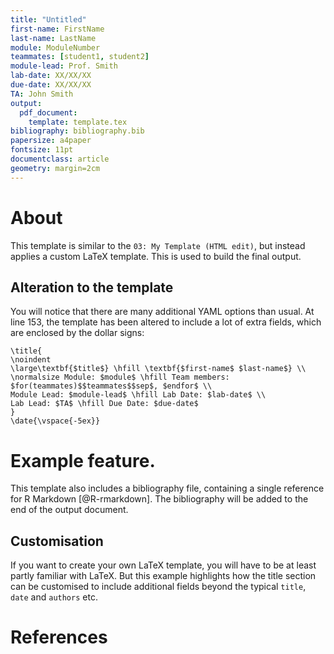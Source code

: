```yaml
---
title: "Untitled"
first-name: FirstName
last-name: LastName
module: ModuleNumber
teammates: [student1, student2]
module-lead: Prof. Smith
lab-date: XX/XX/XX
due-date: XX/XX/XX
TA: John Smith
output: 
  pdf_document:
    template: template.tex 
bibliography: bibliography.bib
papersize: a4paper
fontsize: 11pt
documentclass: article
geometry: margin=2cm
---
```


# About

This template is similar to the `03: My Template (HTML edit)`, but instead applies a custom LaTeX template. This is used to build the final output.

## Alteration to the template

You will notice that there are many additional YAML options than usual. At line 153, the template has been altered to include a lot of extra fields, which are enclosed by the dollar signs:

```
\title{
\noindent
\large\textbf{$title$} \hfill \textbf{$first-name$ $last-name$} \\
\normalsize Module: $module$ \hfill Team members: $for(teammates)$$teammates$$sep$, $endfor$ \\
Module Lead: $module-lead$ \hfill Lab Date: $lab-date$ \\
Lab Lead: $TA$ \hfill Due Date: $due-date$
}
\date{\vspace{-5ex}}
```

# Example feature.

This template also includes a bibliography file, containing a single reference for R Markdown [@R-rmarkdown]. The bibliography will be added to the end of the output document.

## Customisation

If you want to create your own LaTeX template, you will have to be at least partly familiar with LaTeX. But this example highlights how the title section can be customised to include additional fields beyond the typical `title`, `date` and `authors` etc.

# References





